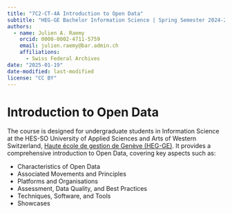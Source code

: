 ```yaml
---
title: "7C2-CT-4A Introduction to Open Data"
subtitle: "HEG-GE Bachelor Information Science | Spring Semester 2024-2025"
authors: 
  - name: Julien A. Raemy
    orcid: 0000-0002-4711-5759
    email: julien.raemy@bar.admin.ch
    affiliations:
      - Swiss Federal Archives
date: "2025-01-19"
date-modified: last-modified
license: "CC BY"
---
```


# Introduction to Open Data

The course is designed for undergraduate students in Information Science at the HES-SO University of Applied Sciences and Arts of Western Switzerland, [Haute école de gestion de Genève (HEG-GE)](https://hesge.ch/heg/). It provides a comprehensive introduction to Open Data, covering key aspects such as:

- Characteristics of Open Data
- Associated Movements and Principles
- Platforms and Organisations
- Assessment, Data Quality, and Best Practices
- Techniques, Software, and Tools
- Showcases